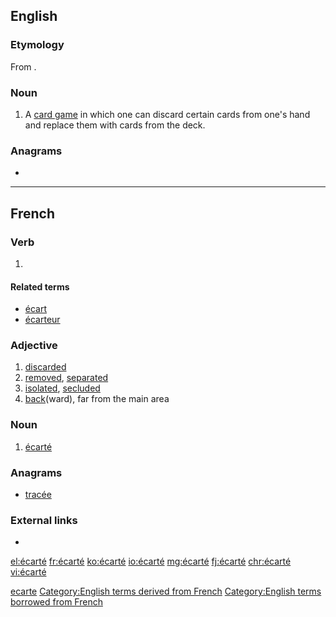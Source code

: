 ==English==

===Etymology===
From {{etyl|fr|en}} {{m|fr|écarté}}.

===Noun===
{{en-noun}}

# A [[card game]] in which one can discard certain cards from one's hand and replace them with cards from the deck.

===Anagrams===
* {{l|en|create}}

[[Category:English terms spelled with É|ecarte]]
[[Category:English terms derived from French]]
[[Category:English terms borrowed from French]]

----

==French==

===Verb===
{{fr-past participle}}

# {{past participle of|écarter|lang=fr|nocat=1}}

====Related terms====
* [[écart]] {{g|m}}
* [[écarteur]] {{g|m}}

===Adjective===
{{fr-adj}}

# [[discarded]]
# [[removed]], [[separated]]
# [[isolated]], [[secluded]]
# [[back]](ward), far from the main area

===Noun===
{{fr-noun|m}}

# {{label|fr|cards}} [[#English|écarté]]

===Anagrams===
* [[tracée#French|tracée]]

===External links===
* {{R:TLFi}}

[[el:écarté]]
[[fr:écarté]]
[[ko:écarté]]
[[io:écarté]]
[[mg:écarté]]
[[fj:écarté]]
[[chr:écarté]]
[[vi:écarté]]